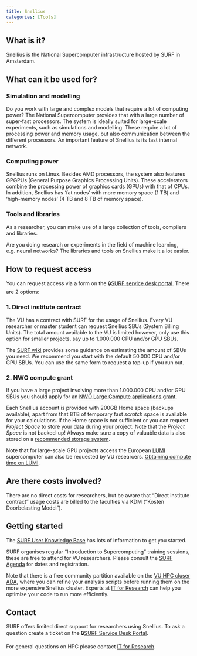 ```yaml
---
title: Snellius
categories: [Tools]
---
```


## What is it?
Snellius is the National Supercomputer infrastructure hosted by SURF in Amsterdam.

## What can it be used for?
### **Simulation and modelling**

Do you work with large and complex models that require a lot of computing power? The National Supercomputer provides that with a large number of super-fast processors. The system is ideally suited for large-scale experiments, such as simulations and modelling. These require a lot of processing power and memory usage, but also communication between the different processors. An important feature of Snellius is its fast internal network.

### **Computing power**

Snellius runs on Linux. Besides AMD processors, the system also features GPGPUs (General Purpose Graphics Processing Units). These accelerators combine the processing power of graphics cards (GPUs) with that of CPUs. In addition, Snellius has 'fat nodes' with more memory space (1 TB) and 'high-memory nodes' (4 TB and 8 TB of memory space).

### **Tools and libraries**

As a researcher, you can make use of a large collection of tools, compilers and libraries.

Are you doing research or experiments in the field of machine learning, e.g. neural networks? The libraries and tools on Snellius make it a lot easier.

## How to request access
You can request access via a form on the 🔒[SURF service desk portal](https://servicedesk.surf.nl). There are 2 options:

### **1. Direct institute contract**

The VU has a contract with SURF for the usage of Snellius. Every VU researcher or master student can request Snellius SBUs (System Billing Units). The total amount available to the VU is limited however, only use this option for smaller projects, say up to 1.000.000 CPU and/or GPU SBUs.

The [SURF wiki](https://servicedesk.surf.nl/wiki/display/WIKI/Estimating+SBUs) provides some guidance on estimating the amount of SBUs you need. We recommend you start with the default 50.000 CPU and/or GPU SBUs. You can use the same form to request a top-up if you run out.

### **2. NWO compute grant**

If you have a large project involving more than 1.000.000 CPU and/or GPU SBUs you should apply for an [NWO Large Compute applications grant](https://www.surf.nl/en/large-compute-applications-nwo).

Each Snellius account is provided with 200GB Home space (backups available), apart from that 8TB of temporary fast _scratch_ space is available for your calculations. If the Home space is not sufficient or you can request _Project Space_ to store your data during your project. Note that the _Project Space_ is not backed-up! Always make sure a copy of valuable data is also stored on a [recommended storage system](../topics/data-storage.qmd).

Note that for large-scale GPU projects access the European [LUMI](https://www.surf.nl/en/services/lumi) supercomputer can also be requested by VU researcers. [Obtaining compute time on LUMI](https://servicedesk.surf.nl/wiki/display/WIKI/Obtaining+compute+time).

## Are there costs involved?
There are no direct costs for researchers, but be aware that "Direct institute contract" usage costs are billed to the faculties via KDM ("Kosten Doorbelasting Model").

## Getting started
The [SURF User Knowledge Base](https://servicedesk.surf.nl/wiki/display/WIKI/Snellius) has lots of information to get you started.

SURF organises regular "Introduction to Supercomputing" training sessions, these are free to attend for VU researchers. Please consult the [SURF Agenda](https://www.surf.nl/en/agenda) for dates and registration.

Note that there is a free community partition available on the [VU HPC cluser ADA](../topics/ada.qmd), where you can refine your analysis scripts before running them on the more expensive Snellius cluster. Experts at [IT for Research](mailto:itvo.it@vu.nl) can help you optimise your code to run more efficiently.

## Contact
SURF offers limited direct support for researchers using Snellius. To ask a question create a ticket on the 🔒[SURF Service Desk Portal](https://servicedesk.surf.nl/).

For general questions on HPC please contact [IT for Research](mailto:itvo.it@vu.nl).
